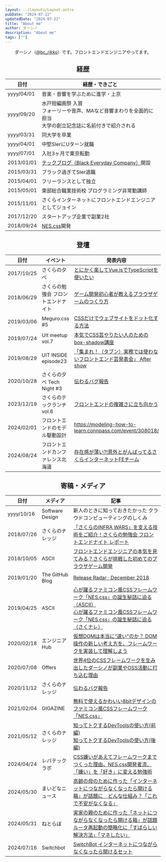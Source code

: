 ```yaml
---
layout: ../layouts/Layout.astro
pubDate: "2024-07-22"
updatedDate: "2024-07-22"
title: "About me"
author: ダーシノ
description: "About me"
tags: [""]
---
```



<Header {...frontmatter} />

ダーシノ（[@bc_rikko](https://x.com/bc_rikko)）です。フロントエンドエンジニアやってます。

## 経歴

|日付|経歴・できごと|
|----|----|
|yyyy/04/01|音楽・音響を学ぶために進学・上京|
|yyyy/09/20|水戸短編画祭 入賞<br/>フォーリーや音声、MAなど音響まわりを全面的に担当<br/>大学の創立記念誌に名前付きで紹介される|
|yyyy/03/31|同大学を卒業|
|yyyy/04/01|中堅SIerにUターン就職|
|yyyy/07/01|入社3ヶ月で東京転勤|
|2013/01/01|[テックブログ（Black Everyday Company）](https://kuroeveryday.blogspot.com/)開設|
|2015/03/31|ブラック過ぎてSIer退職|
|2015/04/01|フリーランスとして独立|
|2015/05/01|東部総合職業技術校 プログラミング非常勤講師|
|2015/11/01|さくらインターネットにフロントエンドエンジニアとしてジョイン|
|2017/12/20|スタートアップ企業で副業2社|
|2018/09/24|[NES.css](https://nostalgic-css.github.io/NES.css/)開発


## 登壇

|日付|イベント|発表内容|
|----|----|----|
|2017/10/25|さくらの夕べ|[とにかく楽してVue.jsでTypeScriptを使いたい](https://www.slideshare.net/sakura_pr/vuejstype-script-81228009)|
|2018/06/29|さくらの勉強会 フロントエンドナイト|[ゲーム開発初心者が教えるブラウザゲームのつくり方](https://speakerdeck.com/bcrikko/how-to-make-games-javascript)|
|2019/03/06|Meguro.css #5|[CSSだけでウェブサイトをドット化する方法](https://speakerdeck.com/bcrikko/how-to-pixelize-a-website-using-only-css)|
|2019/07/24|UIt meetup vol.7|[本気でCSS芸やりたい人のためのbox-shadow講座](https://speakerdeck.com/bcrikko/mastering-box-shadow)|
|2019/08/29|UIT INSIDE episode23|[「集まれ！（タブン）実務では使わないフロントエンド芸発表会」 After show](https://uit-inside.linecorp.com/episode/23)|
|2020/10/28|さくらの夕べ Tech Night #3|[伝わるバグ報告](https://speakerdeck.com/bcrikko/how-to-write-a-better-bug-report)|
|2023/12/19|さくらのテックランチ vol.6|[フロントエンドの複雑さに立ち向かう](https://speakerdeck.com/bcrikko/tackling-complexity-of-front-end-software-with-ddd-and-clean-architecture)|
|2024/02/01|フロントエンドのモデル駆動設計|https://modeling-how-to-learn.connpass.com/event/308018/|
|2024/08/24|フロントエンドカンファレンス北海道|[存在感が薄い?!意外とがんばってるさくらインターネットFEチーム](https://speakerdeck.com/bcrikko/frontend-conference-2024)|


## 寄稿・メディア

|日付|メディア|記事|
|----|----|----|
|yyyy/10/16|Software Design|新人のときに知っておきたかった クラウドコンピューティングのしくみ|
|2018/07/26|さくらのナレッジ|[「さくらのINFRA WARS」を支える技術をご紹介！さくらの勉強会 フロントエンドナイト レポート](https://knowledge.sakura.ad.jp/16997/)|
|2018/10/05|ASCII|[フロントエンドエンジニアの本気を見てみる？さくらが挑戦した初めてのブラウザゲーム開発](https://ascii.jp/elem/000/001/751/1751432/)|
|2019/01/20|The GitHub Blog|[Release Radar · December 2018](https://github.blog/2019-01-20-release-radar-december-2018/#nes-css-1-0)|
|2019/04/25|ASCII|[心が躍るファミコン風CSSフレームワーク「NES.css」の誕生秘話に迫る（ASCII）](https://ascii.jp/elem/000/001/843/1843468/)<br />[心が躍るファミコン風CSSフレームワーク「NES.css」の誕生秘話に迫る（さくナレ）](https://knowledge.sakura.ad.jp/25003/)
|2020/02/18|エンジニアHub|[仮想DOMは本当に“速い”のか？ DOM操作の新しい考え方を、フレームワークを実装して理解しよう](https://eh-career.com/engineerhub/entry/2020/02/18/103000)|
|2020/07/08|Offers|[世界4位のCSSフレームワークを生み出したダーシノが副業やOSS活動に打ち込む理由](https://offers.jp/media/sidejob/workstyle/a_1769)|
|2020/11/12|さくらのナレッジ|[伝わるバグ報告](https://knowledge.sakura.ad.jp/26627/)|
|2021/02/04|GIGAZINE|[無料で使えるかわいい8bitデザインのファミコン風CSSフレームワーク「NES.css」](https://gigazine.net/news/20210204-nes-css/)|
|2021/05/12|さくらのナレッジ|[知ってトクするDevToolsの使い方(前編)](https://knowledge.sakura.ad.jp/27872/)<br />[知ってトクするDevToolsの使い方(後編)](https://knowledge.sakura.ad.jp/28024/)|
|2024/04/24|レバテックラボ|[CSS嫌いがあえてフレームワークまでつくった理由。NES.css開発者流、「嫌い」を「好き」に変える勉強術](https://levtech.jp/media/article/focus/detail_420/)|
|2024/05/30|まいどなニュース|[高齢の母のために作った「インターネットにつながらなくなったら開ける箱」が話題に　どんな仕組み？「これで不安がなくなる」](https://maidonanews.jp/article/15283617)|
|2024/05/31|ねとらぼ|[実家の親のために作った「ネットにつながらなくなったら開ける箱」が話題ルータ再起動の簡略化に「すばらしい解決方法」「マネしたい」](https://nlab.itmedia.co.jp/nl/articles/2405/31/news066.html)|
|2024/07/16|Switchbot|[SwitchBot インターネットにつながらなくなったら開けるセット](https://www.switchbot.jp/products/switchbot-reset-set)|
